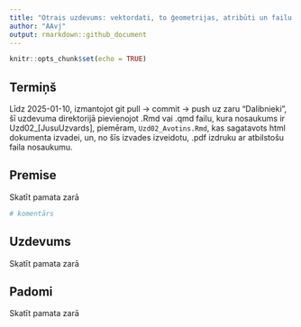 ```yaml
---
title: "Otrais uzdevums: vektordati, to ģeometrijas, atribūti un failu formāti"
author: "AAvj"
output: rmarkdown::github_document
---
```


```r
knitr::opts_chunk$set(echo = TRUE)
```


## Termiņš

Līdz 2025-01-10, izmantojot git pull -> commit -> push uz zaru "Dalibnieki", 
šī uzdevuma direktorijā pievienojot .Rmd vai .qmd failu, kura nosaukums ir 
Uzd02_[JusuUzvards], piemēram, `Uzd02_Avotins.Rmd`, kas sagatavots html 
dokumenta izvadei, un, no šīs izvades izveidotu, .pdf izdruku ar atbilstošu 
faila nosaukumu.

## Premise

Skatīt pamata zarā

```r
# komentārs
```


## Uzdevums

Skatīt pamata zarā

## Padomi

Skatīt pamata zarā